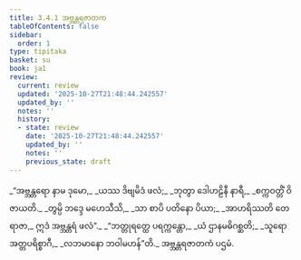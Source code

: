 ```yaml
---
title: 3.4.1 အဗ္ဘန္တရဇာတက
tableOfContents: false
sidebar:
  order: 1
type: tipitaka
basket: su
book: ja1
review:
  current: review
  updated: '2025-10-27T21:48:44.242557'
  updated_by: ''
  notes: ''
  history:
  - state: review
    date: '2025-10-27T21:48:44.242557'
    updated_by: ''
    notes: ''
    previous_state: draft
---
```



<ReviewStatus review={frontmatter.review} showDetails={true} />

<HypothesisAnnotation frontmatter={frontmatter} />

<DynamicBreadcrumb />

<Division number="91" book="ja1" e="ch" v="22" p="84">

<Paragraph number="796" type="verses" book="ja1">
_“အဗ္ဘန္တရော နာမ ဒုမော,_  
_ယဿ ဒိဗျမိဒံ ဖလံ;_  
_ဘုတွာ ဒေါဟဠိနီ နာရီ,_  
_စက္ကဝတ္တိံ ဝိဇာယတိ._  

</Paragraph>

</Division>
<Division number="92" book="ja1" e="ch" v="22" p="84">

<Paragraph number="797" type="verses" book="ja1">
_တွမ္ပိ ဘဒ္ဒေ မဟေသီသိ,_  
_သာ စာပိ ပတိနော ပိယာ;_  
_အာဟရိဿတိ တေ ရာဇာ,_  
ဣဒံ အဗ္ဘန္တရံ ဖလံ”._  

</Paragraph>

</Division>
<Division number="93" book="ja1" e="ch" v="22" p="84">

<Paragraph number="798" type="verses" book="ja1">
_“ဘတ္တုရတ္ထေ ပရက္ကန္တော,_  
_ယံ ဌာနမဓိဂစ္ဆတိ;_  
_သူရော အတ္တပရိစ္စာဂီ,_  
_လဘမာနော ဘဝါမဟန်”တိ._  


</Paragraph>
</Division>

<Paragraph number="799" type="center" book="ja1">
အဗ္ဘန္တရဇာတကံ ပဌမံ.
</Paragraph>